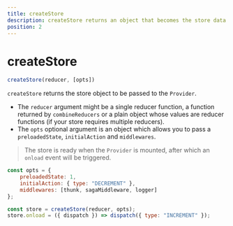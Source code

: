 ```yaml
---
title: createStore
description: createStore returns an object that becomes the store data once passed to a Provider
position: 2
---
```


# createStore

```javascript
createStore(reducer, [opts])
```

`createStore` returns the store object to be passed to the `Provider`.
* The `reducer` argument might be a single reducer function, a function returned by `combineReducers` or a plain object whose values are reducer functions (if your store requires multiple reducers).
* The `opts` optional argument is an object which allows you to pass a `preloadedState`, `initialAction` and `middlewares`.

> The store is ready when the `Provider` is mounted, after which an `onload` event will be triggered.

```javascript
const opts = {
    preloadedState: 1,
    initialAction: { type: "DECREMENT" },
    middlewares: [thunk, sagaMiddleware, logger]
};

const store = createStore(reducer, opts);
store.onload = ({ dispatch }) => dispatch({ type: "INCREMENT" });
```

